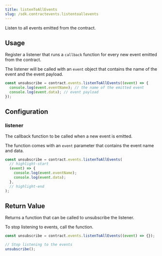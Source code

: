 ```yaml
---
title: listenToAllEvents
slug: /sdk.contractevents.listentoallevents
---
```


Listen to all events emitted from the contract.

## Usage

Register a listener that runs a `callback` function for every new event emitted from the contract.

The listener will be called with an `event` object that contains the name of the event and the event payload.

```javascript
const unsubscribe = contract.events.listenToAllEvents((event) => {
  console.log(event.eventName); // the name of the emitted event
  console.log(event.data); // event payload
});
```

## Configuration

### listener

The callback function to be called when a new event is emitted.

The function comes with an `event` parameter that contains the event name and data.

```javascript
const unsubscribe = contract.events.listenToAllEvents(
  // highlight-start
  (event) => {
    console.log(event.eventName);
    console.log(event.data);
  },
  // highlight-end
);
```

## Return Value

Returns a function that can be called to unsubscribe the listener.

To stop listening to events, call the function.

```javascript
const unsubscribe = contract.events.listenToAllEvents((event) => {});

// Stop listening to the events
unsubscribe();
```
